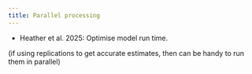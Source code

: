 ```yaml
---
title: Parallel processing
---
```


:::{.guidelines}
* Heather et al. 2025: Optimise model run time.
:::

(if using replications to get accurate estimates, then can be handy to run them in parallel)
